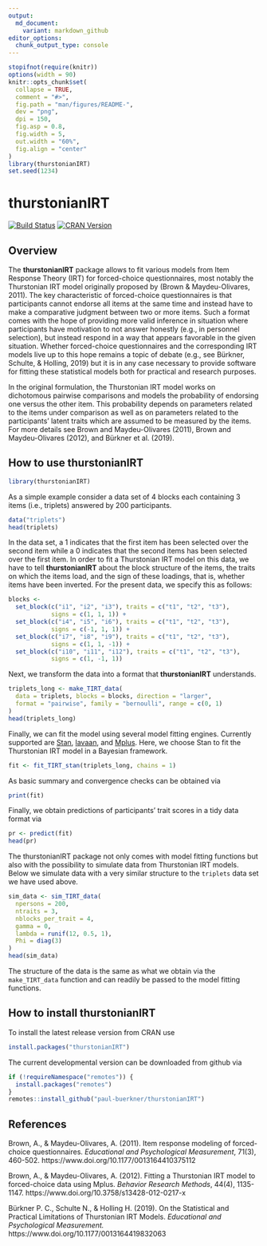 ```yaml
---
output:
  md_document:
    variant: markdown_github
editor_options: 
  chunk_output_type: console
---
```


```r
stopifnot(require(knitr))
options(width = 90)
knitr::opts_chunk$set(
  collapse = TRUE,
  comment = "#>",
  fig.path = "man/figures/README-",
  dev = "png",
  dpi = 150,
  fig.asp = 0.8,
  fig.width = 5,
  out.width = "60%",
  fig.align = "center"
)
library(thurstonianIRT)
set.seed(1234)
```

# thurstonianIRT

[![Build Status](https://travis-ci.org/paul-buerkner/thurstonianIRT.svg?branch=master)](https://travis-ci.org/paul-buerkner/thurstonianIRT)
[![CRAN Version](http://www.r-pkg.org/badges/version/thurstonianIRT)](https://cran.r-project.org/package=thurstonianIRT)

## Overview 

The **thurstonianIRT** package allows to fit various models from Item Response
Theory (IRT) for forced-choice questionnaires, most notably the Thurstonian IRT
model originally proposed by (Brown & Maydeu-Olivares, 2011). The key
characteristic of forced-choice questionnaires is that participants cannot
endorse all items at the same time and instead have to make a comparative
judgment between two or more items. Such a format comes with the hope of
providing more valid inference in situation where participants have motivation
to not answer honestly (e.g., in personnel selection), but instead respond in a
way that appears favorable in the given situation. Whether forced-choice
questionnaires and the corresponding IRT models live up to this hope remains a
topic of debate (e.g., see Bürkner, Schulte, & Holling, 2019) but it is in any
case necessary to provide software for fitting these statistical models both for
practical and research purposes.

In the original formulation, the Thurstonian IRT model works on dichotomous
pairwise comparisons and models the probability of endorsing one versus the
other item. This probability depends on parameters related to the items under
comparison as well as on parameters related to the participants' latent traits
which are assumed to be measured by the items. For more details see Brown and
Maydeu-Olivares (2011), Brown and Maydeu-Olivares (2012), and Bürkner et al.
(2019).

## How to use thurstonianIRT

```r
library(thurstonianIRT)
```

As a simple example consider a data set of 4 blocks each
containing 3 items (i.e., triplets) answered by 200 participants.

```r
data("triplets")
head(triplets)
```

In the data set, a 1 indicates that the first item has been selected over the
second item while a 0 indicates that the second items has been selected
over the first item. In order to fit a Thurstonian IRT model on this data,
we have to tell **thurstonianIRT** about the block structure of the items,
the traits on which the items load, and the sign of these loadings, that is,
whether items have been inverted. For the present data, we specify
this as follows:

```r
blocks <-
  set_block(c("i1", "i2", "i3"), traits = c("t1", "t2", "t3"),
            signs = c(1, 1, 1)) +
  set_block(c("i4", "i5", "i6"), traits = c("t1", "t2", "t3"),
            signs = c(-1, 1, 1)) +
  set_block(c("i7", "i8", "i9"), traits = c("t1", "t2", "t3"),
            signs = c(1, 1, -1)) +
  set_block(c("i10", "i11", "i12"), traits = c("t1", "t2", "t3"),
            signs = c(1, -1, 1))
```

Next, we transform the data into a format that **thurstonianIRT** understands.

```r
triplets_long <- make_TIRT_data(
  data = triplets, blocks = blocks, direction = "larger",
  format = "pairwise", family = "bernoulli", range = c(0, 1)
)
head(triplets_long)
```

Finally, we can fit the model using several model fitting engines. Currently
supported are [Stan](https://mc-stan.org/), [lavaan](http://lavaan.ugent.be/),
and [Mplus](http://www.statmodel.com/). Here, we choose Stan to fit the
Thurstonian IRT model in a Bayesian framework.

```r
fit <- fit_TIRT_stan(triplets_long, chains = 1)
```

As basic summary and convergence checks can be obtained via

```r
print(fit)
```

Finally, we obtain predictions of participants' trait scores in a tidy
data format via

```r
pr <- predict(fit)
head(pr)
```

The thurstonianIRT package not only comes with model fitting functions but
also with the possibility to simulate data from Thurstonian IRT models.
Below we simulate data with a very similar structure to the `triplets`
data set we have used above.

```r
sim_data <- sim_TIRT_data(
  npersons = 200,
  ntraits = 3,
  nblocks_per_trait = 4,
  gamma = 0,
  lambda = runif(12, 0.5, 1),
  Phi = diag(3)
)
head(sim_data)
```

The structure of the data is the same as what we obtain via
the `make_TIRT_data` function and can readily be passed to the model
fitting functions.

## How to install thurstonianIRT

To install the latest release version from CRAN use

```r
install.packages("thurstonianIRT")
```

The current developmental version can be downloaded from github via

```r
if (!requireNamespace("remotes")) {
  install.packages("remotes")
}
remotes::install_github("paul-buerkner/thurstonianIRT")
```

## References

Brown, A., & Maydeu-Olivares, A. (2011). Item response modeling of forced-choice questionnaires. *Educational and Psychological Measurement*, 71(3), 460-502.
https://www.doi.org/10.1177/0013164410375112

Brown, A., & Maydeu-Olivares, A. (2012). Fitting a Thurstonian IRT model to forced-choice data using Mplus. *Behavior Research Methods*, 44(4), 1135-1147.
https://www.doi.org/10.3758/s13428-012-0217-x

Bürkner P. C., Schulte N., & Holling H. (2019). On the Statistical and Practical Limitations of Thurstonian IRT Models. *Educational and Psychological Measurement.* https://www.doi.org/10.1177/0013164419832063
